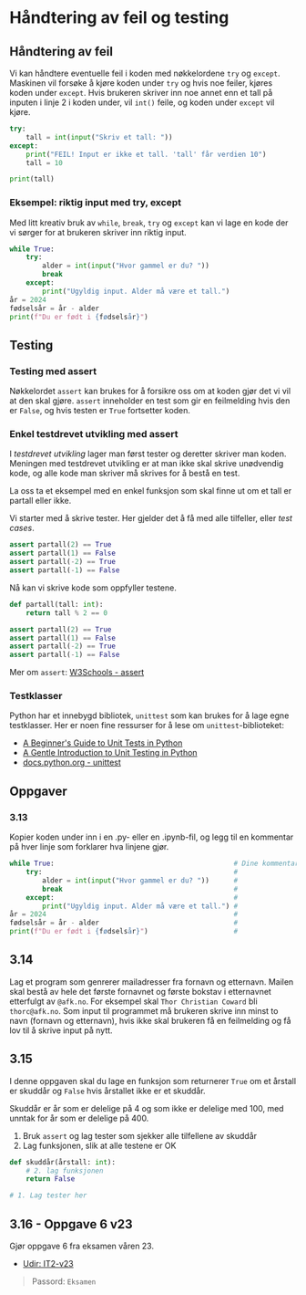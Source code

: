 # Håndtering av feil og testing

## Håndtering av feil

Vi kan håndtere eventuelle feil i koden med nøkkelordene `try` og `except`.
Maskinen vil forsøke å kjøre koden under `try` og hvis noe feiler, kjøres koden under `except`.
Hvis brukeren skriver inn noe annet enn et tall på inputen i linje 2 i koden under, vil `int()` feile, og koden under `except` vil kjøre.

```python showLineNumbers
try:
    tall = int(input("Skriv et tall: "))
except:
    print("FEIL! Input er ikke et tall. 'tall' får verdien 10")
    tall = 10

print(tall)
```

### Eksempel: riktig input med try, except

Med litt kreativ bruk av `while`, `break`, `try` og `except` kan vi lage en kode der vi sørger for at brukeren skriver inn riktig input.

```python showLineNumbers
while True:
    try:
        alder = int(input("Hvor gammel er du? "))
        break
    except:
        print("Ugyldig input. Alder må være et tall.")
år = 2024
fødselsår = år - alder
print(f"Du er født i {fødselsår}")
```

## Testing

### Testing med assert

Nøkkelordet `assert` kan brukes for å forsikre oss om at koden gjør det vi vil at den skal gjøre.
`assert` inneholder en test som gir en feilmelding hvis den er `False`, og hvis testen er `True` fortsetter koden.


### Enkel testdrevet utvikling med assert

I _testdrevet utvikling_ lager man først tester og deretter skriver man koden.
Meningen med testdrevet utvikling er at man ikke skal skrive unødvendig kode, og alle kode man skriver må skrives for å bestå en test.


La oss ta et eksempel med en enkel funksjon som skal finne ut om et tall er partall eller ikke.

Vi starter med å skrive tester.
Her gjelder det å få med alle tilfeller, eller _test cases_.

```python
assert partall(2) == True
assert partall(1) == False
assert partall(-2) == True
assert partall(-1) == False
```

Nå kan vi skrive kode som oppfyller testene.
```python
def partall(tall: int):
    return tall % 2 == 0

assert partall(2) == True
assert partall(1) == False
assert partall(-2) == True
assert partall(-1) == False
```

Mer om `assert`: [W3Schools - assert](https://www.w3schools.com/python/ref_keyword_assert.asp)

### Testklasser

Python har et innebygd bibliotek, `unittest` som kan brukes for å lage egne testklasser.
Her er noen fine ressurser for å lese om `unittest`-biblioteket:

- [A Beginner's Guide to Unit Tests in Python](https://www.dataquest.io/blog/unit-tests-python/)
- [A Gentle Introduction to Unit Testing in Python](https://machinelearningmastery.com/a-gentle-introduction-to-unit-testing-in-python/)
- [docs.python.org - unittest](https://docs.python.org/3/library/unittest.html)

## Oppgaver

### 3.13

Kopier koden under inn i en .py- eller en .ipynb-fil, og legg til en kommentar på hver linje som forklarer hva linjene gjør.

```python showLineNumbers
while True:                                            # Dine kommentarer her
    try:                                               # 
        alder = int(input("Hvor gammel er du? "))      #
        break                                          #
    except:                                            #
        print("Ugyldig input. Alder må være et tall.") #
år = 2024                                              #
fødselsår = år - alder                                 #
print(f"Du er født i {fødselsår}")                     #
```

## 3.14

Lag et program som genrerer mailadresser fra fornavn og etternavn.
Mailen skal bestå av hele det første fornavnet og første bokstav i etternavnet etterfulgt av `@afk.no`.
For eksempel skal `Thor Christian Coward` bli `thorc@afk.no`.
Som input til programmet må brukeren skrive inn minst to navn (fornavn og etternavn), hvis ikke skal brukeren få en feilmelding og få lov til å skrive input på nytt.

## 3.15

I denne oppgaven skal du lage en funksjon som returnerer `True` om et årstall er skuddår og `False` hvis årstallet ikke er et skuddår.

Skuddår er år som er delelige på 4 og som ikke er delelige med 100, med unntak for år som er delelige på 400.

1. Bruk `assert` og lag tester som sjekker alle tilfellene av skuddår
2. Lag funksjonen, slik at alle testene er OK

```python
def skuddår(årstall: int):
    # 2. lag funksjonen
    return False

# 1. Lag tester her
```

## 3.16 - Oppgave 6 v23

Gjør oppgave 6 fra eksamen våren 23.


- [Udir: IT2-v23](https://kandidat.udir.no/epsmateriell/eksamen?fagkode=rea3049-py&malform=nn-no&semester=v&ar=2023&eksamensdeltype=eksamen)

> Passord: `Eksamen`
